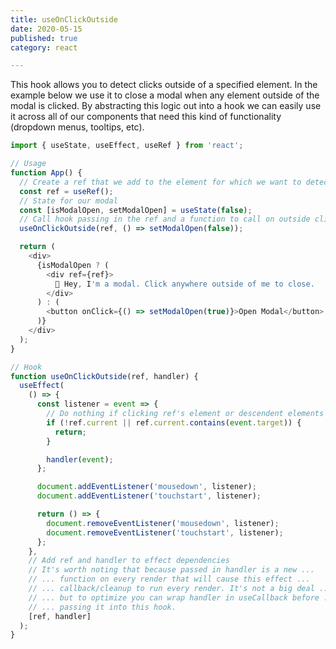 ```yaml
---
title: useOnClickOutside
date: 2020-05-15
published: true
category: react

---
```


This hook allows you to detect clicks outside of a specified element. In the example below we use it to close a modal when any element outside of the modal is clicked. By abstracting this logic out into a hook we can easily use it across all of our components that need this kind of functionality (dropdown menus, tooltips, etc).

```js
import { useState, useEffect, useRef } from 'react';

// Usage
function App() {
  // Create a ref that we add to the element for which we want to detect outside clicks
  const ref = useRef();
  // State for our modal
  const [isModalOpen, setModalOpen] = useState(false);
  // Call hook passing in the ref and a function to call on outside click
  useOnClickOutside(ref, () => setModalOpen(false));

  return (
    <div>
      {isModalOpen ? (
        <div ref={ref}>
          👋 Hey, I'm a modal. Click anywhere outside of me to close.
        </div>
      ) : (
        <button onClick={() => setModalOpen(true)}>Open Modal</button>
      )}
    </div>
  );
}

// Hook
function useOnClickOutside(ref, handler) {
  useEffect(
    () => {
      const listener = event => {
        // Do nothing if clicking ref's element or descendent elements
        if (!ref.current || ref.current.contains(event.target)) {
          return;
        }

        handler(event);
      };

      document.addEventListener('mousedown', listener);
      document.addEventListener('touchstart', listener);

      return () => {
        document.removeEventListener('mousedown', listener);
        document.removeEventListener('touchstart', listener);
      };
    },
    // Add ref and handler to effect dependencies
    // It's worth noting that because passed in handler is a new ...
    // ... function on every render that will cause this effect ...
    // ... callback/cleanup to run every render. It's not a big deal ...
    // ... but to optimize you can wrap handler in useCallback before ...
    // ... passing it into this hook.
    [ref, handler]
  );
}
```